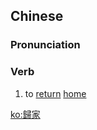 {{also|归家}}
==Chinese==
{{zh-forms|s=归家}}

===Pronunciation===
{{zh-pron
|m=guījiā
|c=gwai1 gaa1
|h=pfs=kûi-kâ
|cat=v
}}

===Verb===
{{zh-verb}}

# {{lb|zh|literary}} to [[return]] [[home]]

[[ko:歸家]]